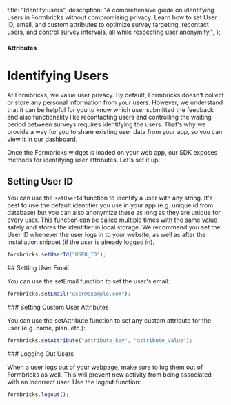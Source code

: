  title: "Identify users",
  description:
    "A comprehensive guide on identifying users in Formbricks without compromising privacy. Learn how to set User ID, email, and custom attributes to optimize survey targeting, recontact users, and control survey intervals, all while respecting user anonymity.",
};

#### Attributes

# Identifying Users

At Formbricks, we value user privacy. By default, Formbricks doesn't collect or store any personal information from your users. However, we understand that it can be helpful for you to know which user submitted the feedback and also functionality like recontacting users and controlling the waiting period between surveys requires identifying the users. That's why we provide a way for you to share existing user data from your app, so you can view it in our dashboard.

Once the Formbricks widget is loaded on your web app, our SDK exposes methods for identifying user attributes. Let's set it up!

## Setting User ID

You can use the `setUserId` function to identify a user with any string. It's best to use the default identifier you use in your app (e.g. unique id from database) but you can also anonymize these as long as they are unique for every user. This function can be called multiple times with the same value safely and stores the identifier in local storage. We recommend you set the User ID whenever the user logs in to your website, as well as after the installation snippet (if the user is already logged in).
<Col>
<CodeGroup title="Setting User ID">

```javascript
formbricks.setUserId("USER_ID");
```

</CodeGroup>
</Col>
## Setting User Email

You can use the setEmail function to set the user's email:
<Col>
<CodeGroup title="Setting Email">

```javascript
formbricks.setEmail("user@example.com");
```

</CodeGroup>
</Col>
### Setting Custom User Attributes

You can use the setAttribute function to set any custom attribute for the user (e.g. name, plan, etc.):
<Col>
<CodeGroup title="Setting Custom Attributes">

```javascript
formbricks.setAttribute("attribute_key", "attribute_value");
```

</CodeGroup>
</Col>
### Logging Out Users

When a user logs out of your webpage, make sure to log them out of Formbricks as well. This will prevent new activity from being associated with an incorrect user. Use the logout function:
<Col>
<CodeGroup title="Logging out User">

```javascript
formbricks.logout();
```

</CodeGroup>
</Col>